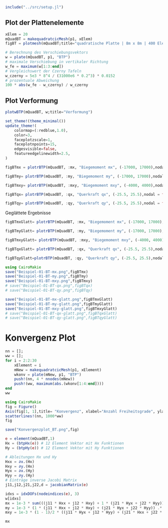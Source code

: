 ```julia
include("../src/setup.jl")
```

## Plot der Plattenelemente
```julia
xElem = 20
mQuadBT = makequadratcicMesh(p1, xElem)
figBT = plotmesh(mQuadBT;title="quadratische Platte | 8m x 8m | 400 Elemente")
```

```julia
# Berechnung des Verschiebungsvektors
w = plate(mQuadBT, p1, "BTP")
# maximale Verschiebung in vertikaler Richtung
w_fe = maximum(w[1:3:end])
# Vergleichswert der Czerny Tafeln
w_czerny = 5e3 * 8^4 / (31000e6 * 0.2^3) * 0.0152
# prozentuale Abweichung
100 * abs(w_fe - w_czerny) / w_czerny
```

## Plot Verformung

```julia
plotwBTP(mQuadBT, w;title="Verformung")
```


```julia
set_theme!(theme_minimal())
update_theme!(
    colormap=(:redblue,1.0),
    color=3,
    faceplotzscale=1,
    faceplotnpoints=15,
    edgesvisible=false,
    featureedgelinewidth=2.5,
)   
```

```julia
figBTmx = plotrBTP(mQuadBT, :mx, "Biegemoment mx", (-17000, 17000),nodal = false, a3d=true)
```

```julia
figBTmy= plotrBTP(mQuadBT, :my, "Biegemoment my", (-17000, 17000),nodal = false, a3d=true)
```

```julia
figBTmxy= plotrBTP(mQuadBT, :mxy, "Biegemoment mxy", (-4000, 4000),nodal = false, a3d=true)
```

```julia
figBTqx= plotrBTP(mQuadBT, :qx, "Querkraft qx", (-25.5, 25.5),nodal = false, a3d=true)
```

```julia
figBTqy= plotrBTP(mQuadBT, :qy, "Querkraft qy", (-25.5, 25.5),nodal = false, a3d=true)
```

Geglättete Ergebnisse 
```julia
figBTmxGlatt= plotrBTP(mQuadBT, :mx, "Biegemoment mx", (-17000, 17000),nodal = true, a3d=true)
```


```julia
figBTmyGlatt= plotrBTP(mQuadBT, :my, "Biegemoment my", (-17000, 17000),nodal = true, a3d=true)
```

```julia
figBTmxyGlatt= plotrBTP(mQuadBT, :mxy, "Biegemoment mxy", (-4000, 4000),nodal = true, a3d=true)
```

```julia
figBTqxGlatt= plotrBTP(mQuadBT, :qx, "Querkraft qx", (-25.5, 25.5),nodal = true, a3d=true)
```

```julia
figBTqyGlatt=plotrBTP(mQuadBT, :qy, "Querkraft qy", (-25.5, 25.5),nodal = true, a3d=true)
```


```julia
using CairoMakie
save("Beispiel-01-BT-mx.png",figBTmx)
save("Beispiel-01-BT-my.png",figBTmy)
save("Beispiel-01-BT-mxy.png",figBTmxy)
# save("Beispiel-01-BT-qx.png",figBTqx)
# save("Beispiel-01-BT-qy.png",figBTqy)

save("Beispiel-01-BT-mx-glatt.png",figBTmxGlatt)
save("Beispiel-01-BT-my-glatt.png",figBTmyGlatt)
save("Beispiel-01-BT-mxy-glatt.png",figBTmxyGlatt)
# save("Beispiel-01-BT-qx-glatt.png",figBTqxGlatt)
# save("Beispiel-01-BT-qy-glatt.png",figBTqyGlatt)
```

# Konvergenz Plot

```julia
nn = [];
ww = [];
for i = 2:2:30
    xElement = i
    mNew = makequadratcicMesh(p1, xElement)
    wkonv = plate(mNew, p1, "BTP")
    push!(nn, 4 * nnodes(mNew))
    push!(ww, maximum(abs.(wkonv[1:4:end])))
end
ww
```


```julia
using CairoMakie
fig = Figure()
Axis(fig[1, 1],title= "Konvergenz", xlabel="Anzahl Freiheitsgrade", ylabel="Maximale Verschiebung in mm")
scatterlines!(nn, 1000*ww)
fig
```

```julia
save("Konvergenzplot_BT.png",fig)
```


```julia
e = element(mQuadBT,1)
Hx = (btpHx(e)) # 12 Element Vektor mit Hx Funktionen 
Hy = (btpHy(e)) # 12 Element Vektor mit Hy Funktionen 

# Ableitungen Hx und Hy
Hxx = ∂x.(Hx)
Hxy = ∂y.(Hx)
Hyx = ∂x.(Hy)
Hyy = ∂y.(Hy) 
# Einträge inverse Jacobi Matrix
j11,j12,j21,j22,d = jacobianMatrix(e)

idxs = idxDOFs(nodeindices(e), 3)
w[idxs]
mx = 1e-3 * sum(((j11 * Hxx + j12 * Hxy) + 1 * (j21 * Hyx + j22 * Hyy)) .* w[idxs])
my = 1e-3 * (1 * (j11 * Hxx + j12 * Hxy) + (j21 * Hyx + j22 * Hyy)) .* w[idxs]
mxy = 1e-3 * (1 - 1)/2 * ((j11 * Hyx + j12 * Hyy) + (j21 * Hxx + j22 * Hxy)) .* w[idxs]

mx
```
